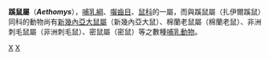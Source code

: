 {{Automatic taxobox
| taxon = Aethomys
| image = 
| image_caption = 
| authority = [[Oldfield_Thomas|Thomas]], 1915
}}
'''蹊鼠屬'''（'''''Aethomys'''''），[[哺乳綱|哺乳綱]]、[[囓齒目|囓齒目]]、[[鼠科|鼠科]]的一屬，而與蹊鼠屬（扎伊爾蹊鼠）同科的動物尚有[[新幾內亞大鼠屬|新幾內亞大鼠屬]]（新幾內亞大鼠）、棉蘭老鼠屬（棉蘭老鼠）、非洲刺毛鼠屬（非洲刺毛鼠）、密鼠屬（密鼠）等之數種[[哺乳動物|哺乳動物]]。

{{Taxonbar}}

[[Category:鼠亚科|X]]
[[Category:1915年描述的分类群|X]]